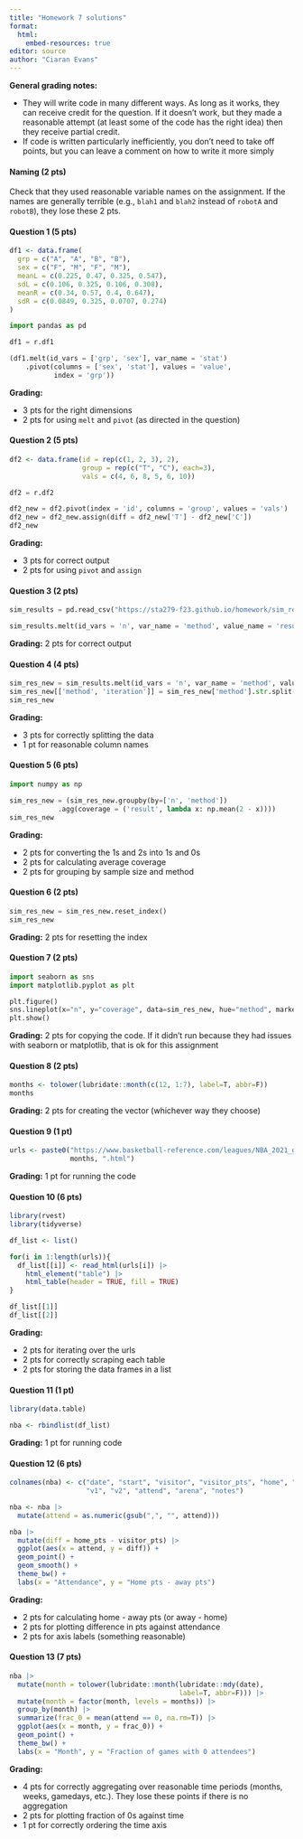 ```yaml
---
title: "Homework 7 solutions"
format: 
  html:
    embed-resources: true
editor: source
author: "Ciaran Evans"
---
```


**General grading notes:** 

* They will write code in many different ways. As long as it works, they can receive credit for the question. If it doesn't work, but they made a reasonable attempt (at least some of the code has the right idea) then they receive partial credit.
* If code is written particularly inefficiently, you don't need to take off points, but you can leave a comment on how to write it more simply

#### Naming (2 pts)

Check that they used reasonable variable names on the assignment. If the names are generally terrible (e.g., `blah1` and `blah2` instead of `robotA` and `robotB`), they lose these 2 pts.


#### Question 1 (5 pts)

```r
df1 <- data.frame(
  grp = c("A", "A", "B", "B"),
  sex = c("F", "M", "F", "M"),
  meanL = c(0.225, 0.47, 0.325, 0.547),
  sdL = c(0.106, 0.325, 0.106, 0.308),
  meanR = c(0.34, 0.57, 0.4, 0.647),
  sdR = c(0.0849, 0.325, 0.0707, 0.274)
)
```

```python
import pandas as pd

df1 = r.df1

(df1.melt(id_vars = ['grp', 'sex'], var_name = 'stat')
    .pivot(columns = ['sex', 'stat'], values = 'value',
           index = 'grp'))
```

**Grading:**

* 3 pts for the right dimensions 
* 2 pts for using `melt` and `pivot` (as directed in the question)

#### Question 2 (5 pts)

```r
df2 <- data.frame(id = rep(c(1, 2, 3), 2),
                  group = rep(c("T", "C"), each=3),
                  vals = c(4, 6, 8, 5, 6, 10))
```

```python
df2 = r.df2

df2_new = df2.pivot(index = 'id', columns = 'group', values = 'vals')
df2_new = df2_new.assign(diff = df2_new['T'] - df2_new['C'])
df2_new
```

**Grading:**

* 3 pts for correct output
* 2 pts for using `pivot` and `assign`

#### Question 3 (2 pts)

```python
sim_results = pd.read_csv("https://sta279-f23.github.io/homework/sim_results.csv")
```

```python
sim_results.melt(id_vars = 'n', var_name = 'method', value_name = 'result')
```

**Grading:** 2 pts for correct output

#### Question 4 (4 pts)

```python
sim_res_new = sim_results.melt(id_vars = 'n', var_name = 'method', value_name = 'result')
sim_res_new[['method', 'iteration']] = sim_res_new['method'].str.split('_', expand=True)
sim_res_new
```

**Grading:**

* 3 pts for correctly splitting the data
* 1 pt for reasonable column names

#### Question 5 (6 pts)

```python
import numpy as np

sim_res_new = (sim_res_new.groupby(by=['n', 'method'])
            .agg(coverage = ('result', lambda x: np.mean(2 - x))))
sim_res_new
```

**Grading:**

* 2 pts for converting the 1s and 2s into 1s and 0s
* 2 pts for calculating average coverage
* 2 pts for grouping by sample size and method

#### Question 6 (2 pts)

```python
sim_res_new = sim_res_new.reset_index()
sim_res_new
```

**Grading:** 2 pts for resetting the index

#### Question 7 (2 pts)

```python
import seaborn as sns
import matplotlib.pyplot as plt

plt.figure()
sns.lineplot(x="n", y="coverage", data=sim_res_new, hue="method", marker ='o')
plt.show()
```

**Grading:** 2 pts for copying the code. If it didn't run because they had issues with seaborn or matplotlib, that is ok for this assignment

#### Question 8 (2 pts)

```r
months <- tolower(lubridate::month(c(12, 1:7), label=T, abbr=F))
months
```

**Grading:** 2 pts for creating the vector (whichever way they choose)

#### Question 9 (1 pt)

```r
urls <- paste0("https://www.basketball-reference.com/leagues/NBA_2021_games-",
               months, ".html")
```

**Grading:** 1 pt for running the code

#### Question 10 (6 pts)

```r
library(rvest)
library(tidyverse)

df_list <- list()

for(i in 1:length(urls)){
  df_list[[i]] <- read_html(urls[i]) |>
    html_element("table") |>
    html_table(header = TRUE, fill = TRUE)
}

df_list[[1]]
df_list[[2]]
```

**Grading:** 

* 2 pts for iterating over the urls
* 2 pts for correctly scraping each table
* 2 pts for storing the data frames in a list

#### Question 11 (1 pt)

```r
library(data.table)

nba <- rbindlist(df_list)
```

**Grading:** 1 pt for running code

#### Question 12 (6 pts)

```r
colnames(nba) <- c("date", "start", "visitor", "visitor_pts", "home", "home_pts",
                   "v1", "v2", "attend", "arena", "notes")

nba <- nba |>
  mutate(attend = as.numeric(gsub(",", "", attend)))

nba |>
  mutate(diff = home_pts - visitor_pts) |>
  ggplot(aes(x = attend, y = diff)) +
  geom_point() +
  geom_smooth() +
  theme_bw() +
  labs(x = "Attendance", y = "Home pts - away pts")
```

**Grading:**

* 2 pts for calculating home - away pts (or away - home)
* 2 pts for plotting difference in pts against attendance
* 2 pts for axis labels (something reasonable)

#### Question 13 (7 pts)

```r
nba |>
  mutate(month = tolower(lubridate::month(lubridate::mdy(date), 
                                          label=T, abbr=F))) |>
  mutate(month = factor(month, levels = months)) |>
  group_by(month) |>
  summarize(frac_0 = mean(attend == 0, na.rm=T)) |>
  ggplot(aes(x = month, y = frac_0)) +
  geom_point() +
  theme_bw() +
  labs(x = "Month", y = "Fraction of games with 0 attendees")
```

**Grading:** 

* 4 pts for correctly aggregating over reasonable time periods (months, weeks, gamedays, etc.). They lose these points if there is no aggregation
* 2 pts for plotting fraction of 0s against time
* 1 pt for correctly ordering the time axis




